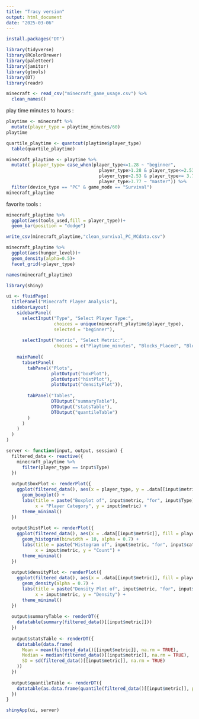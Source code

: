 ```yaml
---
title: "Tracy version"
output: html_document
date: "2025-03-06"
---
```


```r
install.packages("DT")
```


```r
library(tidyverse)
library(RColorBrewer)
library(paletteer)
library(janitor)
library(gtools)
library(DT)
library(readr)
```

```r
minecraft <- read_csv("minecraft_game_usage.csv") %>% 
  clean_names()
```


play time minutes to hours : 

```r
playtime <- minecraft %>% 
  mutate(player_type = playtime_minutes/60)
playtime

```


```r
quartile_playtime <- quantcut(playtime$player_type) 
  table(quartile_playtime)
```


```r
minecraft_playtime <- playtime %>% 
  mutate( player_type= case_when(player_type<=1.28 ~ "beginner",
                                   player_type>1.28 & player_type<=2.53 ~ "intermediate",
                                   player_type>2.53 & player_type<= 3.77 ~ "skilled",
                                   player_type>3.77 ~ "master")) %>% 
  filter(device_type == "PC" & game_mode == "Survival")
minecraft_playtime
```

favorite tools : 
```r
minecraft_playtime %>% 
  ggplot(aes(tools_used,fill = player_type))+
  geom_bar(position = "dodge")
```

```r
write_csv(minecraft_playtime,"clean_survival_PC_MCdata.csv")
```

```r
minecraft_playtime %>% 
  ggplot(aes(hunger_level))+
  geom_density(alpha=0.5)+
  facet_grid(~player_type)
```










```r
names(minecraft_playtime)
```


```r
library(shiny)

ui <- fluidPage(
  titlePanel("Minecraft Player Analysis"),
  sidebarLayout(
    sidebarPanel(
      selectInput("Type", "Select Player Type:", 
                  choices = unique(minecraft_playtime$player_type),
                  selected = "beginner"),
      
      selectInput("metric", "Select Metric:", 
                  choices = c("Playtime_minutes", "Blocks_Placed", "Blocks_Destroyed", "Items_Crafted", "Mobs_Killed", "Deaths"))),
    
    mainPanel(
      tabsetPanel(
        tabPanel("Plots",
                 plotOutput("boxPlot"),
                 plotOutput("histPlot"),
                 plotOutput("densityPlot")),
        
        tabPanel("Tables",
                 DTOutput("summaryTable"),
                 DTOutput("statsTable"),
                 DTOutput("quantileTable")
        )
      )
    )
  )
)

server <- function(input, output, session) {
  filtered_data <- reactive({
    minecraft_playtime %>% 
      filter(player_type == input$Type)
  })
  
  output$boxPlot <- renderPlot({
    ggplot(filtered_data(), aes(x = player_type, y = .data[[input$metric]], fill = player_type)) +
      geom_boxplot() +
      labs(title = paste("Boxplot of", input$metric, "for", input$Type),
           x = "Player Category", y = input$metric) +
      theme_minimal()
  })
  
  output$histPlot <- renderPlot({
    ggplot(filtered_data(), aes(x = .data[[input$metric]], fill = player_type)) +
      geom_histogram(binwidth = 10, alpha = 0.7) +
      labs(title = paste("Histogram of", input$metric, "for", input$category),
           x = input$metric, y = "Count") +
      theme_minimal()
  })
  
  output$densityPlot <- renderPlot({
    ggplot(filtered_data(), aes(x = .data[[input$metric]], fill = player_type)) +
      geom_density(alpha = 0.7) +
      labs(title = paste("Density Plot of", input$metric, "for", input$type),
           x = input$metric, y = "Density") +
      theme_minimal()
  })
  
  output$summaryTable <- renderDT({
    datatable(summary(filtered_data()[[input$metric]]))
  })
  
  output$statsTable <- renderDT({
    datatable(data.frame(
      Mean = mean(filtered_data()[[input$metric]], na.rm = TRUE),
      Median = median(filtered_data()[[input$metric]], na.rm = TRUE),
      SD = sd(filtered_data()[[input$metric]], na.rm = TRUE)
    ))
  })
  
  output$quantileTable <- renderDT({
    datatable(as.data.frame(quantile(filtered_data()[[input$metric]], probs = seq(0, 1, 0.25), na.rm = TRUE)))
  })
}

shinyApp(ui, server)

```
























